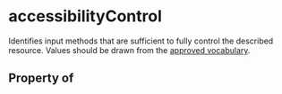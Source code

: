 # accessibilityControl

Identifies input methods that are sufficient to fully control the described resource. Values should be drawn from the <a href="https://www.w3.org/2021/a11y-discov-vocab/latest/#accessibilityControl-vocabulary">approved vocabulary</a>.

## Property of




